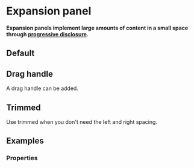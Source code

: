 # Expansion panel

**Expansion panels implement large amounts of content in a small space through <a href="https://en.wikipedia.org/wiki/Progressive_disclosure" target="_blank">progressive disclosure</a>.**

## Default

<DemoBlock demo="default" withThemeSwitcher />

## Drag handle

A drag handle can be added.

<DemoBlock demo="drag-handle" withThemeSwitcher />

## Trimmed

Use trimmed when you don't need the left and right spacing.

<DemoBlock demo="trimmed" withThemeSwitcher />

## Examples

<DemoBlock demo="examples" />

### Properties

<PropTable component="ExpansionPanel" />
